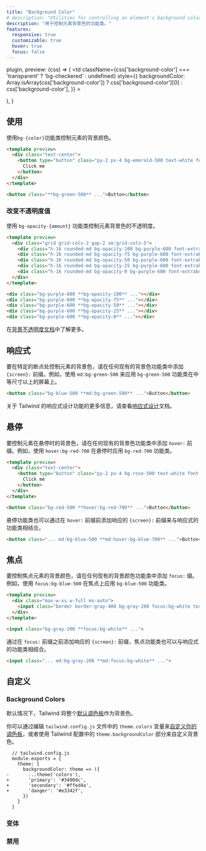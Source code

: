 ```yaml
---
title: "Background Color"
# description: "Utilities for controlling an element's background color."
description: "用于控制元素背景色的功能类。"
features:
  responsive: true
  customizable: true
  hover: true
  focus: false
---
```



  plugin,
  preview: (css) => (
    <td
      className={css['background-color'] === 'transparent' ? 'bg-checkered' : undefined}
      style={{
        backgroundColor: Array.isArray(css['background-color'])
          ? css['background-color'][0]
          : css['background-color'],
      }}
    >
      <div className="w-24" />
    </td>
  ),
}

<!-- ## Usage -->
## 使用

<!-- Control the background color of an element using the `bg-{color}` utilities. -->
使用`bg-{color}`功能类控制元素的背景颜色。

```html emerald
<template preview>
  <div class="text-center">
    <button type="button" class="py-2 px-4 bg-emerald-500 text-white font-semibold rounded-lg shadow-md focus:outline-none" tabindex="-1">
      Click me
    </button>
  </div>
</template>

<button class="**bg-green-500** ...">Button</button>
```

<!-- ### Changing opacity -->
### 改变不透明度值

<!-- Control the opacity of an element's background color using the `bg-opacity-{amount}` utilities. -->
使用 `bg-opacity-{amount}` 功能类控制元素背景色的不透明度。

```html purple
<template preview>
  <div class="grid grid-cols-2 gap-2 sm:grid-cols-5">
    <div class="h-16 rounded-md bg-opacity-100 bg-purple-600 font-extrabold text-white flex justify-center items-center">100%</div>
    <div class="h-16 rounded-md bg-opacity-75 bg-purple-600 font-extrabold text-white flex justify-center items-center">75%</div>
    <div class="h-16 rounded-md bg-opacity-50 bg-purple-600 font-extrabold text-white flex justify-center items-center">50%</div>
    <div class="h-16 rounded-md bg-opacity-25 bg-purple-600 font-extrabold text-white flex justify-center items-center">25%</div>
    <div class="h-16 rounded-md bg-opacity-0 bg-purple-600 font-extrabold text-white flex justify-center items-center">0%</div>
  </div>
</template>

<div class="bg-purple-600 **bg-opacity-100** ..."></div>
<div class="bg-purple-600 **bg-opacity-75** ..."></div>
<div class="bg-purple-600 **bg-opacity-50** ..."></div>
<div class="bg-purple-600 **bg-opacity-25** ..."></div>
<div class="bg-purple-600 **bg-opacity-0** ..."></div>
```

<!-- Learn more in the [background opacity documentation](/docs/background-opacity). -->
在[背景不透明度文档](/docs/background-opacity)中了解更多。

<!-- ## Responsive -->
## 响应式

<!-- To control the background color of an element at a specific breakpoint, add a `{screen}:` prefix to any existing background color utility. For example, use `md:bg-green-500` to apply the `bg-green-500` utility at only medium screen sizes and above. -->
要在特定的断点处控制元素的背景色，请在任何现有的背景色功能类中添加 `{screen}:` 前缀。例如，使用 `md:bg-green-500` 来应用 `bg-green-500` 功能类在中等尺寸以上的屏幕上。

```html
<button class="bg-blue-500 **md:bg-green-500** ...">Button</button>
```

<!-- For more information about Tailwind's responsive design features, check out the [Responsive Design](/docs/responsive-design) documentation. -->
关于 Tailwind 的响应式设计功能的更多信息，请查看[响应式设计](/docs/responsive-design)文档。

<!-- ## Hover -->
## 悬停

<!-- To control the background color of an element on hover, add the `hover:` prefix to any existing background color utility. For example, use `hover:bg-red-700` to apply the `bg-red-700` utility on hover. -->
要控制元素在悬停时的背景色，请在任何现有的背景色功能类中添加 `hover:` 前缀。例如，使用 `hover:bg-red-700` 在悬停时应用 `bg-red-700` 功能类。

```html rose
<template preview>
  <div class="text-center">
    <button type="button" class="py-2 px-4 bg-rose-500 text-white font-semibold rounded-lg shadow-md hover:bg-rose-700 focus:outline-none" tabindex="-1">
      Click me
    </button>
  </div>
</template>

<button class="bg-red-500 **hover:bg-red-700** ...">Button</button>
```

<!-- Hover utilities can also be combined with responsive utilities by adding the responsive `{screen}:` prefix *before* the `hover:` prefix. -->
悬停功能类也可以通过在 `hover:` 前缀前添加响应的 `{screen}:` 前缀来与响应式的功能类相结合。

```html
<button class="... md:bg-blue-500 **md:hover:bg-blue-700** ...">Button</button>
```

<!-- ## Focus -->
## 焦点

<!-- To control the background color of an element on focus, add the `focus:` prefix to any existing background color utility. For example, use `focus:bg-blue-500` to apply the `bg-blue-500` utility on focus. -->
要控制焦点元素的背景颜色，请在任何现有的背景颜色功能类中添加 `focus:` 缀。例如，使用 `focus:bg-blue-500` 在焦点上应用 `bg-blue-500` 功能类。

```html amber
<template preview>
  <div class="max-w-xs w-full mx-auto">
    <input class="border border-gray-400 bg-gray-200 focus:bg-white text-gray-900 appearance-none inline-block w-full border rounded py-3 px-4 focus:outline-none" placeholder="Focus me">
  </div>
</template>

<input class="bg-gray-200 **focus:bg-white** ...">
```

<!-- Focus utilities can also be combined with responsive utilities by adding the responsive `{screen}:` prefix *before* the `focus:` prefix. -->
通过在 `focus:` 前缀之前添加响应的 `{screen}:` 前缀，焦点功能类也可以与响应式的功能类相结合。

```html
<input class="... md:bg-gray-200 **md:focus:bg-white** ...">
```

<!-- ## Customizing -->
## 自定义 

### Background Colors

<!-- By default Tailwind makes the entire [default color palette](/docs/customizing-colors#default-color-palette) available as background colors. -->

<!-- You can [customize your color palette](/docs/colors#customizing) by editing the `theme.colors` variable in your `tailwind.config.js` file, or customize just your background colors using the `theme.backgroundColor` section of your Tailwind config. -->
默认情况下，Tailwind 将整个[默认调色板](/docs/customizing-colors#default-color-palette)作为背景色。

你可以通过编辑 `tailwind.config.js` 文件中的 `theme.colors` 变量来[自定义你的调色板](/docs/colors#-2)，或者使用 Tailwind 配置中的 `theme.backgroundColor` 部分来自定义背景色。

```diff-js
  // tailwind.config.js
  module.exports = {
    theme: {
      backgroundColor: theme => ({
-       ...theme('colors'),
+       'primary': '#3490dc',
+       'secondary': '#ffed4a',
+       'danger': '#e3342f',
      })
    }
  }
```

<!-- ### Variants -->
### 变体 

<Variants plugin="backgroundColor" />

<!-- ### Disabling -->
### 禁用 

<Disabling plugin="backgroundColor" />
